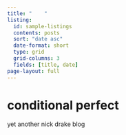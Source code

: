 ```yaml
---
title: "    "
listing:
  id: sample-listings
  contents: posts
  sort: "date asc"
  date-format: short
  type: grid
  grid-columns: 3
  fields: [title, date]
page-layout: full
---
```


# conditional perfect

yet another nick drake blog



